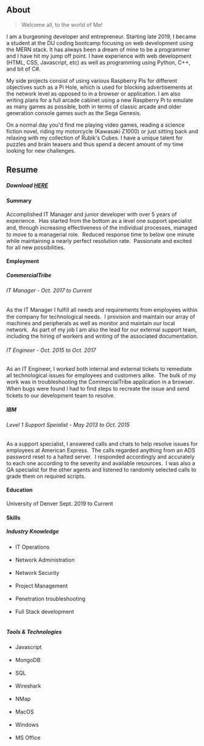 ## About

> Welcome all, to the world of Me!

I am a burgeoning developer and entrepreneur. Starting late 2019, I became a student at the DU coding bootcamp focusing on web development using the MERN stack. It has always been a dream of mine to be a programmer and I have hit my jump off point. I have experience with web development (HTML, CSS, Javascript, etc) as well as programming using Python, C++, and bit of C#.

My side projects consist of using various Raspberry Pis for different objectives such as a Pi Hole, which is used for blocking advertisements at the network level as opposed to in a browser or application. I am also writing plans for a full arcade cabinet using a new Raspberry Pi to emulate as many games as possible, both in terms of classic arcade and older generation console games such as the Sega Genesis.

On a normal day you'd find me playing video games, reading a science fiction novel, riding my motorcycle (Kawasaki Z1000) or just sitting back and relaxing with my collection of Rubik's Cubes. I have a unique talent for puzzles and brain teasers and thus spend a decent amount of my time looking for new challenges.

## Resume
##### Download <a href="https://drive.google.com/file/d/1GQcz9Ae0vVuo7yeZjWO8dowoFC1CsJya/view?usp=sharing">HERE</a>
#### Summary
Accomplished IT Manager and junior developer with over 5 years of experience.  Has started from the bottom as a level one support specialist and, through increasing eﬀectiveness of the individual processes, managed to move to a managerial role.  Reduced response time to below one minute while maintaining a nearly perfect resolution rate.  Passionate and excited for all new possibilities.  
#### Employment
##### CommercialTribe
###### IT Manager - Oct. 2017 to Current
As the IT Manager I fulﬁll all needs and requirements from employees within the company for technological needs.  I provision and maintain our array of machines and peripherals as well as monitor and maintain our local network.  As part of my job I am also the lead for our external support team, including the hiring of workers and writing of the associated documentation.
###### IT Engineer - Oct. 2015 to Oct. 2017
As an IT Engineer, I worked both internal and external tickets to remediate all technological issues for employees and customers alike.  The bulk of my work was in troubleshooting the CommercialTribe application in a browser.  When bugs were found I had to ﬁnd steps to recreate the issue and send tickets to our development team to resolve.
##### IBM
###### Level 1 Support Speialist - May 2013 to Oct. 2015
As a support specialist, I answered calls and chats to help resolve issues for employees at American Express.  The calls regarded anything from an ADS password reset to a halted server.  I responded accordingly and accurately to each one according to the severity and available resources.  I was also a QA specialist for the other agents and listened to randomly selected calls to grade them on required scripts.
#### Education
University of Denver Sept. 2019 to Current
#### Skills
##### Industry Knowledge
* IT Operations<br></br>
* Network Administration<br></br>
* Network Security<br></br>
* Project Management<br></br>
* Penetration troubleshooting<br></br>
* Full Stack development<br></br>
##### Tools & Technologies
* Javascript<br></br>
* MongoDB<br></br>
* SQL<br></br>
* Wireshark<br></br>
* NMap<br></br>
* MacOS<br></br>
* Windows<br></br>
* MS Office<br></br>


